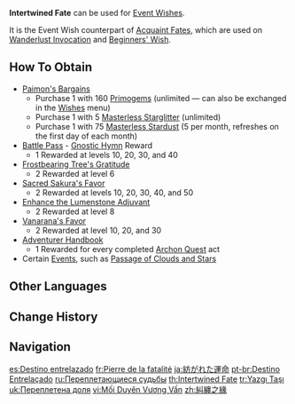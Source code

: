 {{Item Infobox
|id          = 000223
|image       = Item Intertwined Fate.png
|type        = Wishing Items
|invCategory = Precious Items
|quality     = 5
|description = A fateful stone that connects dreams. Its glimmers can entwine fates and connect dreams, just as how its glimmer links stars into the shapes of a heart's desires.
|source1     = [[Paimon's Bargains]]
|source2     = [[Battle Pass]] ([[Gnostic Hymn]])
|source3     = [[Frostbearing Tree's Gratitude]] rewards
|source4     = [[Sacred Sakura's Favor]] rewards
|source5     = [[Enhance the Lumenstone Adjuvant]] rewards
|source6     = [[Vanarana's Favor]] rewards
|source7     = [[Adventurer Handbook]] rewards
|source8     = Certain [[Events]]
}}
'''Intertwined Fate''' can be used for [[:Category:Event Wishes|Event Wishes]].

It is the Event Wish counterpart of [[Acquaint Fate]]s, which are used on [[Wanderlust Invocation]] and [[Beginners' Wish]].

==How To Obtain==
* [[Paimon's Bargains]]
** Purchase 1 with 160 [[Primogem]]s (unlimited &mdash; can also be exchanged in the [[Wishes]] menu)
** Purchase 1 with 5 [[Masterless Starglitter]] (unlimited)
** Purchase 1 with 75 [[Masterless Stardust]] (5 per month, refreshes on the first day of each month)
* [[Battle Pass]] - [[Gnostic Hymn]] Reward
** 1 Rewarded at levels 10, 20, 30, and 40
* [[Frostbearing Tree's Gratitude]]
** 2 Rewarded at level 6
* [[Sacred Sakura's Favor]]
** 2 Rewarded at levels 10, 20, 30, 40, and 50
* [[Enhance the Lumenstone Adjuvant]]
** 2 Rewarded at level 8
*[[Vanarana's Favor]]
**2 Rewarded at level 10, 20, and 30
*[[Adventurer Handbook]]
**1 Rewarded for every completed [[Archon Quest]] act
* Certain [[Events]], such as [[Passage of Clouds and Stars]]

==Other Languages==
{{Other Languages
|en      = Intertwined Fate
|zhs     = 纠缠之缘
|zhs_rm  = Jiūchán zhī Yuán
|zht     = 糾纏之緣
|zht_rm  = Jiūchán zhī Yuán
|zh_tl   = Fate of Entanglement
|ja      = {{Rubi|紡|つむ|が|&nbsp;|れ|&nbsp;|た|&nbsp;|運|うん|命|めい}}
|ja_rm   = Tsumugareta Unmei
|ja_tl   = Spun Fate
|ko      = 뒤얽힌 인연
|ko_rm   = Dwi'eolkin Inyeon
|ko_tl   = Intertwined Relationship
|es      = Destino entrelazado
|es_tl   = Intertwined Destiny
|fr      = Pierre de la fatalité
|fr_tl   = Stone of Fatality
|ru      = Переплетающиеся судьбы
|ru_tl   = Intertwined Fate
|th      = Intertwined Fate
|vi      = Mối Duyên Vương Vấn
|vi_tl   = 
|de      = Verwobenes Schicksal
|de_tl   = Interwoven Fate
|id      = Intertwined Fate
|pt      = Destino Entrelaçado
|pt_tl   = Intertwined Destiny
|tr      = Yazgı Taşı
|tr_tl   = 
|it      = Destino intrecciato
|it_tl   = Intertwined Destiny
}}

==Change History==
{{Change History|1.0}}

==Navigation==
{{Precious Navbox|Item}}

[[es:Destino entrelazado]]
[[fr:Pierre de la fatalité]]
[[ja:紡がれた運命]]
[[pt-br:Destino Entrelaçado]]
[[ru:Переплетающиеся судьбы]]
[[th:Intertwined Fate]]
[[tr:Yazgı Taşı]]
[[uk:Переплетена доля]]
[[vi:Mối Duyên Vương Vấn]]
[[zh:糾纏之緣]]